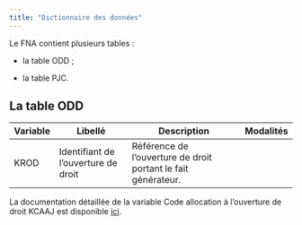 ```yaml
---
title: "Dictionnaire des données"
---
```


Le FNA contient plusieurs tables :

-   la table ODD ;

-   la table PJC.

## La table ODD

| Variable | Libellé                             | Description                                                   | Modalités |
|----------|-------------------------------------|---------------------------------------------------------------|-----------|
| KROD     | Identifiant de l'ouverture de droit | Référence de l'ouverture de droit portant le fait générateur. |           |

La documentation détaillée de la variable Code allocation à l'ouverture de droit KCAAJ est disponible [ici](FNA_alloc.qmd).

